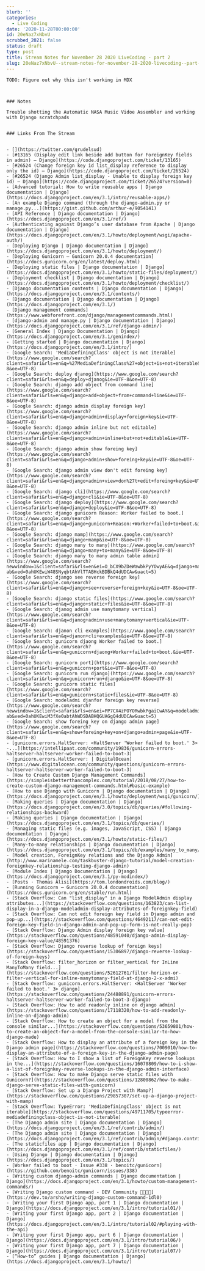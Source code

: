```yaml
---
blurb: ''
categories:
  - Live Coding
date: '2020-11-28T00:00:00'
id: 20eNaz7xNbvU
scrubbed_2021: false
status: draft
type: post
title: Stream Notes for November 28 2020 LiveCoding - part 2
slug: 20eNaz7xNbvU--stream-notes-for-november-28-2020-livecoding--part-2
---
```


```
TODO: Figure out why this isn't working in MDX



### Notes

Trouble shotting the Automatic NASA Music Vidoe Assembler and working with Django scratchpads


### Links From The Stream


- [](https://twitter.com/grudelsud)
- [#13165 (Display edit link beside add button for ForeignKey fields in admin) – Django](https://code.djangoproject.com/ticket/13165)
- [#26524 (Change foreign key id list_display reference to display only the id) – Django](https://code.djangoproject.com/ticket/26524)
- [#26524 (Django Admin list_display - Unable to display foreign key id) – Django](https://code.djangoproject.com/ticket/26524?version=0)
- [Advanced tutorial: How to write reusable apps | Django documentation | Django](https://docs.djangoproject.com/en/3.1/intro/reusable-apps/)
- [An example Django command (through the django-admin.py or manage.py...](https://gist.github.com/arthur-e/9054141)
- [API Reference | Django documentation | Django](https://docs.djangoproject.com/en/3.1/ref/)
- [Authenticating against Django’s user database from Apache | Django documentation | Django](https://docs.djangoproject.com/en/3.1/howto/deployment/wsgi/apache-auth/)
- [Deploying Django | Django documentation | Django](https://docs.djangoproject.com/en/3.1/howto/deployment/)
- [Deploying Gunicorn — Gunicorn 20.0.4 documentation](https://docs.gunicorn.org/en/latest/deploy.html)
- [Deploying static files | Django documentation | Django](https://docs.djangoproject.com/en/3.1/howto/static-files/deployment/)
- [Deployment checklist | Django documentation | Django](https://docs.djangoproject.com/en/3.1/howto/deployment/checklist/)
- [Django documentation contents | Django documentation | Django](https://docs.djangoproject.com/en/3.1/contents/)
- [Django documentation | Django documentation | Django](https://docs.djangoproject.com/en/3.1/)
- [Django management commands](https://www.webforefront.com/django/managementcommands.html)
- [django-admin and manage.py | Django documentation | Django](https://docs.djangoproject.com/en/3.1/ref/django-admin/)
- [General Index | Django Documentation | Django](https://docs.djangoproject.com/en/3.1/genindex/)
- [Getting started | Django documentation | Django](https://docs.djangoproject.com/en/3.1/intro/)
- [Google Search: 'MediaDefiningClass' object is not iterable](https://www.google.com/search?client=safari&rls=en&q=%27MediaDefiningClass%27+object+is+not+iterable&ie=UTF-8&oe=UTF-8)
- [Google Search: deploy djanog](https://www.google.com/search?client=safari&rls=en&q=deploy+djanog&ie=UTF-8&oe=UTF-8)
- [Google Search: django add object from command line](https://www.google.com/search?client=safari&rls=en&q=django+add+object+from+command+line&ie=UTF-8&oe=UTF-8)
- [Google Search: django admin display foreign key](https://www.google.com/search?client=safari&rls=en&q=django+admin+display+foreign+key&ie=UTF-8&oe=UTF-8)
- [Google Search: django admin inline but not editable](https://www.google.com/search?client=safari&rls=en&q=django+admin+inline+but+not+editable&ie=UTF-8&oe=UTF-8)
- [Google Search: django admin show foreing key](https://www.google.com/search?client=safari&rls=en&q=django+admin+show+foreing+key&ie=UTF-8&oe=UTF-8)
- [Google Search: django admin view don't edit foreing key](https://www.google.com/search?client=safari&rls=en&q=django+admin+view+don%27t+edit+foreing+key&ie=UTF-8&oe=UTF-8)
- [Google Search: django cli](https://www.google.com/search?client=safari&rls=en&q=django+cli&ie=UTF-8&oe=UTF-8)
- [Google Search: django deploy](https://www.google.com/search?client=safari&rls=en&q=django+deploy&ie=UTF-8&oe=UTF-8)
- [Google Search: django gunicorn Reason: Worker failed to boot.](https://www.google.com/search?client=safari&rls=en&q=django+gunicorn+Reason:+Worker+failed+to+boot.&ie=UTF-8&oe=UTF-8)
- [Google Search: django mamp](https://www.google.com/search?client=safari&rls=en&q=django+mamp&ie=UTF-8&oe=UTF-8)
- [Google Search: django many to many](https://www.google.com/search?client=safari&rls=en&q=django+many+to+many&ie=UTF-8&oe=UTF-8)
- [Google Search: django many to many admin table admin](https://www.google.com/search?newwindow=1&client=safari&rls=en&ei=O_bCX9bZDeWawbkPyYOwyAE&q=django+many+to+many+admin+table+admin+&oq=django+many+to+many+admin+table+admin+&gs_lcp=CgZwc3ktYWIQAzIFCCEQoAEyBQghEKsCOgQIABBHOggIIRAWEB0QHlCMc1ijeGCmemgAcAJ4AIABfYgBmQWSAQM2LjGYAQCgAQGqAQdnd3Mtd2l6yAEIwAEB&sclient=psy-ab&ved=0ahUKEwiW48SNyqbtAhVlTTABHckBDBkQ4dUDCAw&uact=5)
- [Google Search: django see reverse foreign key](https://www.google.com/search?client=safari&rls=en&q=django+see+reverse+foreign+key&ie=UTF-8&oe=UTF-8)
- [Google Search: django static files](https://www.google.com/search?client=safari&rls=en&q=django+static+files&ie=UTF-8&oe=UTF-8)
- [Google Search: djanog admin use manytomany vertical](https://www.google.com/search?client=safari&rls=en&q=djanog+admin+use+manytomany+vertical&ie=UTF-8&oe=UTF-8)
- [Google Search: djanon cli examples](https://www.google.com/search?client=safari&rls=en&q=djanon+cli+examples&ie=UTF-8&oe=UTF-8)
- [Google Search: gunicorn djaong Worker failed to boot.](https://www.google.com/search?client=safari&rls=en&q=gunicorn+djaong+Worker+failed+to+boot.&ie=UTF-8&oe=UTF-8)
- [Google Search: gunicorn port](https://www.google.com/search?client=safari&rls=en&q=gunicorn+port&ie=UTF-8&oe=UTF-8)
- [Google Search: gunicorn run django](https://www.google.com/search?client=safari&rls=en&q=gunicorn+run+django&ie=UTF-8&oe=UTF-8)
- [Google Search: gunicorn static files](https://www.google.com/search?client=safari&rls=en&q=gunicorn+static+files&ie=UTF-8&oe=UTF-8)
- [Google Search: modeladmi djanfor foreign key reverse](https://www.google.com/search?newwindow=1&client=safari&rls=en&ei=PP7CX4zPOYORwbkPgaiCwAY&q=modeladmi+djanfor+foreign+key+reverse&oq=modeladmi+djanfor+foreign+key+reverse&gs_lcp=CgZwc3ktYWIQAzIHCCEQChCgATIFCCEQqwIyBQghEKsCMgUIIRCrAjoECAAQRzoLCAAQyQMQCBANEB5QgWRYjmtg725oAHABeACAAZEBiAHwBpIBAzIuNpgBAKABAaoBB2d3cy13aXrIAQjAAQE&sclient=psy-ab&ved=0ahUKEwiM3fXe0abtAhWDSDABHQGUAGgQ4dUDCAw&uact=5)
- [Google Search: show foreing key on django admin page](https://www.google.com/search?client=safari&rls=en&q=show+foreing+key+on+django+admin+page&ie=UTF-8&oe=UTF-8)
- [gunicorn.errors.HaltServer: <HaltServer 'Worker failed to boot.' 3> -...](https://intellipaat.com/community/19836/gunicorn-errors-haltserver-haltserver-worker-failed-to-boot-3)
- [gunicorn.errors.HaltServer: | DigitalOcean](https://www.digitalocean.com/community/questions/gunicorn-errors-haltserver-haltserver-worker-failed-to-boot-3)
- [How to Create Custom Django Management Commands](https://simpleisbetterthancomplex.com/tutorial/2018/08/27/how-to-create-custom-django-management-commands.html#basic-example)
- [How to use Django with Gunicorn | Django documentation | Django](https://docs.djangoproject.com/en/3.1/howto/deployment/wsgi/gunicorn/)
- [Making queries | Django documentation | Django](https://docs.djangoproject.com/en/3.0/topics/db/queries/#following-relationships-backward)
- [Making queries | Django documentation | Django](https://docs.djangoproject.com/en/3.1/topics/db/queries/)
- [Managing static files (e.g. images, JavaScript, CSS) | Django documentation | Django](https://docs.djangoproject.com/en/3.1/howto/static-files/)
- [Many-to-many relationships | Django documentation | Django](https://docs.djangoproject.com/en/3.1/topics/db/examples/many_to_many/)
- [Model creation, ForeignKey relations and the Django Admin](http://www.marinamele.com/taskbuster-django-tutorial/model-creation-foreignkey-relationship-testing-django-admin)
- [Module Index | Django Documentation | Django](https://docs.djangoproject.com/en/3.1/py-modindex/)
- [Posts · Thomas Alisi](https://tom.londondroids.com/blog/)
- [Running Gunicorn — Gunicorn 20.0.4 documentation](https://docs.gunicorn.org/en/stable/run.html)
- [Stack Overflow: Can "list_display" in a Django ModelAdmin display attributes...](https://stackoverflow.com/questions/163823/can-list-display-in-a-django-modeladmin-display-attributes-of-foreignkey-field)
- [Stack Overflow: Can not edit foreign key field in Django admin and pop-up...](https://stackoverflow.com/questions/46492117/can-not-edit-foreign-key-field-in-django-admin-and-pop-up-form-is-not-really-pop)
- [Stack Overflow: Django Admin display foreign key value](https://stackoverflow.com/questions/48591040/django-admin-display-foreign-key-value/48591376)
- [Stack Overflow: Django reverse lookup of foreign keys](https://stackoverflow.com/questions/15306897/django-reverse-lookup-of-foreign-keys)
- [Stack Overflow: filter_horizon or filter_vertical for InLine ManyToMany field...](https://stackoverflow.com/questions/52612761/filter-horizon-or-filter-vertical-for-inline-manytomany-field-at-django-2-x-admi)
- [Stack Overflow: gunicorn.errors.HaltServer: <HaltServer 'Worker failed to boot.' 3> django](https://stackoverflow.com/questions/24488891/gunicorn-errors-haltserver-haltserver-worker-failed-to-boot-3-django)
- [Stack Overflow: How to add readonly inline on django admin](https://stackoverflow.com/questions/17118320/how-to-add-readonly-inline-on-django-admin)
- [Stack Overflow: How to create an object for a model from the console similar...](https://stackoverflow.com/questions/53659801/how-to-create-an-object-for-a-model-from-the-console-similar-to-how-django-made)
- [Stack Overflow: How to display an attribute of a foreign key in the Django admin page](https://stackoverflow.com/questions/7009010/how-to-display-an-attribute-of-a-foreign-key-in-the-django-admin-page)
- [Stack Overflow: How to I show a list of ForeignKey reverse lookups in the...](https://stackoverflow.com/questions/16070809/how-to-i-show-a-list-of-foreignkey-reverse-lookups-in-the-django-admin-interface)
- [Stack Overflow: How to make Django serve static files with Gunicorn?](https://stackoverflow.com/questions/12800862/how-to-make-django-serve-static-files-with-gunicorn)
- [Stack Overflow: Set up a Django Project with Mamp?](https://stackoverflow.com/questions/29857307/set-up-a-django-project-with-mamp)
- [Stack Overflow: TypeError: 'MediaDefiningClass' object is not iterable](https://stackoverflow.com/questions/49711705/typeerror-mediadefiningclass-object-is-not-iterable)
- [The Django admin site | Django documentation | Django](https://docs.djangoproject.com/en/3.1/ref/contrib/admin/)
- [The Django admin site | Django documentation | Django](https://docs.djangoproject.com/en/3.1/ref/contrib/admin/#django.contrib.admin.ModelAdmin.filter_vertical)
- [The staticfiles app | Django documentation | Django](https://docs.djangoproject.com/en/3.1/ref/contrib/staticfiles/)
- [Using Django | Django documentation | Django](https://docs.djangoproject.com/en/3.1/topics/)
- [Worker failed to boot · Issue #338 · benoitc/gunicorn](https://github.com/benoitc/gunicorn/issues/338)
- [Writing custom django-admin commands | Django documentation | Django](https://docs.djangoproject.com/en/3.1/howto/custom-management-commands/)
- [Writing Django custom command - DEV Community 👩‍💻👨‍💻](https://dev.to/arsho/writing-django-custom-command-1dl0)
- [Writing your first Django app, part 1 | Django documentation | Django](https://docs.djangoproject.com/en/3.1/intro/tutorial01/)
- [Writing your first Django app, part 2 | Django documentation | Django](https://docs.djangoproject.com/en/3.1/intro/tutorial02/#playing-with-the-api)
- [Writing your first Django app, part 6 | Django documentation | Django](https://docs.djangoproject.com/en/3.1/intro/tutorial06/)
- [Writing your first Django app, part 7 | Django documentation | Django](https://docs.djangoproject.com/en/3.1/intro/tutorial07/)
- [“How-to” guides | Django documentation | Django](https://docs.djangoproject.com/en/3.1/howto/)
```
